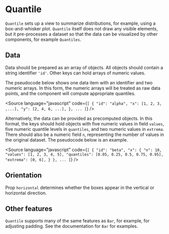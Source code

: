 
# Quantile

<Meta of={QuantileStories} />

`Quantile` sets up a view to summarize distributions, for example, using a box-and-whisker plot.
`Quantile` itself does not draw any visible elements, but it pre-processes a dataset so that the data can be visualized by other components, for example `Quantiles`.

<ArgTypes of={QuantileStories} />

## Data

Data should be prepared as an array of objects.
All objects should contain a string identifier `'id'`.
Other keys can hold arrays of numeric values.

The pseudocode below shows one data item with an identifier and two numeric arrays.
In this form, the numeric arrays will be treated as raw data points, and the component will compute appropriate quantiles.

<Source
    language="javascript"
    code={`
  [
  {
   "id": "alpha",
   "x": [1, 2, 3, ,...],
   "y": [2, 4, 6, ...],
  },
  ...
  ]
  `}
/>

Alternatively, the data can be provided as precomputed objects.
In this format, the keys should hold objects with five numeric values in field `values`,
five numeric quantile levels in `quantiles`, and two numeric values in `extrema`.
There should also be a numeric field `n`, representing the number of values in the original dataset.
The pseudocode below is an example.

<Source
    language="javascript"
    code={`
  [
  {
   "id": "beta",
   "x": {
     "n": 10,
     "values": [1, 2, 3, 4, 5],
     "quantiles": [0.05, 0.25, 0.5, 0.75, 0.95],
     "extrema": [0, 6],
   }
  },
  ...
  ]
  `}
/>

## Orientation

Prop `horizontal` determines whether the boxes appear in the vertical or horizontal direction.

<Canvas of={QuantileStories.Vertical} />
<Canvas of={QuantileStories.Horizontal} />

## Other features

`Quantile` supports many of the same features as `Bar`, for example, for adjusting padding.
See the documentation for `Bar` for examples.
